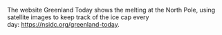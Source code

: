 The website Greenland Today shows the melting at the North Pole, using satellite images to keep track of the ice cap every day: <https://nsidc.org/greenland-today>.